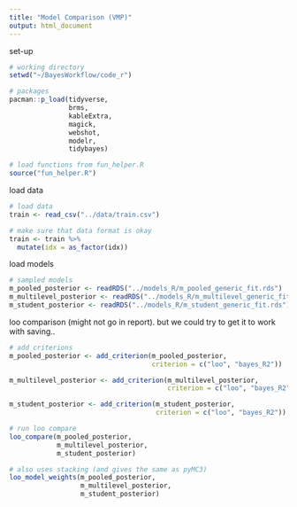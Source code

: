 ```yaml
---
title: "Model Comparison (VMP)"
output: html_document
---
```


set-up

```r

# working directory 
setwd("~/BayesWorkflow/code_r")

# packages
pacman::p_load(tidyverse, 
               brms,
               kableExtra, 
               magick, 
               webshot,
               modelr,
               tidybayes)

# load functions from fun_helper.R
source("fun_helper.R")

```

load data 

```r

# load data
train <- read_csv("../data/train.csv")

# make sure that data format is okay
train <- train %>%
  mutate(idx = as_factor(idx))

```

load models 

```r

# sampled models
m_pooled_posterior <- readRDS("../models_R/m_pooled_generic_fit.rds")
m_multilevel_posterior <- readRDS("../models_R/m_multilevel_generic_fit.rds")
m_student_posterior <- readRDS("../models_R/m_student_generic_fit.rds")

```

loo comparison (might not go in report). 
but we could try to get it to work with saving..

```r

# add criterions 
m_pooled_posterior <- add_criterion(m_pooled_posterior, 
                                    criterion = c("loo", "bayes_R2"))

m_multilevel_posterior <- add_criterion(m_multilevel_posterior, 
                                        criterion = c("loo", "bayes_R2"))

m_student_posterior <- add_criterion(m_student_posterior, 
                                     criterion = c("loo", "bayes_R2")) # one problematic observation.

# run loo compare
loo_compare(m_pooled_posterior,
            m_multilevel_posterior,
            m_student_posterior)

# also uses stacking (and gives the same as pyMC3)
loo_model_weights(m_pooled_posterior,
                  m_multilevel_posterior,
                  m_student_posterior)

```

